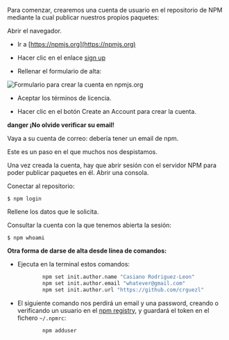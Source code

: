 

Para comenzar, crearemos una cuenta de usuario en el repositorio de NPM mediante la cual publicar nuestros propios paquetes:

Abrir el navegador.

* Ir a [https://npmjs.org](https://npmjs.org)

* Hacer clic en el enlace [sign up](https://www.npmjs.com/login)

* Rellenar el formulario de alta:

![Formulario para crear la cuenta en npmjs.org](./crearcuentanpm.png)

* Aceptar los términos de licencia.

* Hacer clic en el botón Create an Account para crear la cuenta.


<Callout type="error"> 

**danger ¡No olvide verificar su email!**

Vaya a su cuenta de correo: debería tener un email de npm.

Este es un paso en el que muchos nos despistamos.

</Callout>

Una vez creada la cuenta, hay que abrir sesión con el servidor NPM para poder publicar paquetes en él. Abrir una consola.

Conectar al repositorio: 

`$ npm login`

Rellene los datos que le solicita.

Consultar la cuenta con la que tenemos abierta la sesión:

```
$ npm whoami
```

**Otra forma de darse de alta desde línea de comandos:**

* Ejecuta en la terminal estos comandos:

	```bash
			npm set init.author.name "Casiano Rodriguez-Leon"
			npm set init.author.email "whatever@gmail.com"
			npm set init.author.url "https://github.com/crguezl"
	```
* El siguiente comando nos perdirá un email y una  password, creando o verificando 
un usuario en el [npm registry](https://docs.npmjs.com/misc/registry), y 
guardará el token en el fichero 
`~/.npmrc`:

	```bash
			npm adduser
	```
